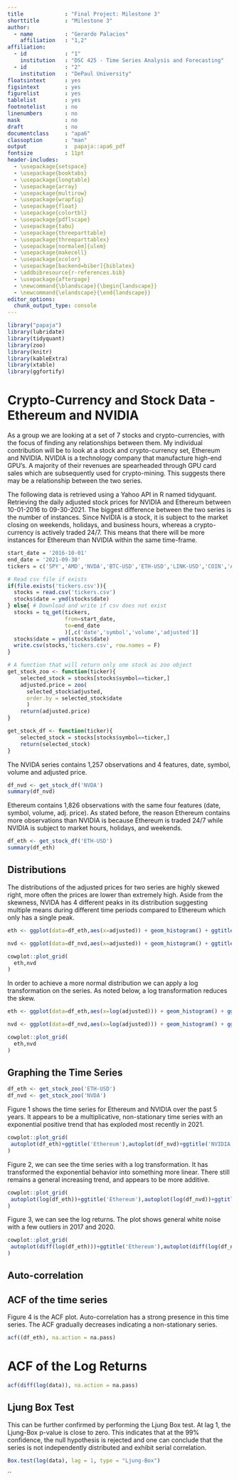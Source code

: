 ```yaml
---
title             : "Final Project: Milestone 3"
shorttitle        : "Milestone 3"
author: 
  - name          : "Gerardo Palacios"
    affiliation   : "1,2"
affiliation:
  - id            : "1"
    institution   : "DSC 425 - Time Series Analysis and Forecasting"
  - id            : "2"
    institution   : "DePaul University"
floatsintext      : yes
figsintext        : yes
figurelist        : yes
tablelist         : yes
footnotelist      : no
linenumbers       : no
mask              : no
draft             : no
documentclass     : "apa6"
classoption       : "man"
output            :  papaja::apa6_pdf
fontsize          : 11pt
header-includes:
  - \usepackage{setspace}
  - \usepackage{booktabs}
  - \usepackage{longtable}
  - \usepackage{array}
  - \usepackage{multirow}
  - \usepackage{wrapfig}
  - \usepackage{float}
  - \usepackage{colortbl}
  - \usepackage{pdflscape}
  - \usepackage{tabu}
  - \usepackage{threeparttable}
  - \usepackage{threeparttablex}
  - \usepackage[normalem]{ulem}
  - \usepackage{makecell}
  - \usepackage{xcolor}
  - \usepackage[backend=biber]{biblatex}
  - \addbibresource{r-references.bib}
  - \usepackage{afterpage}
  - \newcommand{\blandscape}{\begin{landscape}}
  - \newcommand{\elandscape}{\end{landscape}}
editor_options: 
  chunk_output_type: console
---
```


\singlespacing

```r
library("papaja")
library(lubridate)
library(tidyquant)
library(zoo)
library(knitr)
library(kableExtra)
library(xtable)
library(ggfortify)
```

# Crypto-Currency and Stock Data - Ethereum and NVIDIA

As a group we are looking at a set of 7 stocks and crypto-currencies, with the focus of finding any relationships between them. My individual contribution will be to look at a stock and crypto-currency set, Ethereum and NVIDIA. NVIDIA is a technology company that manufacture high-end GPU's. A majority of their revenues are spearheaded through GPU card sales which are subsequently used for crypto-mining. This suggests there may be a relationship between the two series. 


The following data is retrieved using a Yahoo API in R named tidyquant. Retrieving the daily adjusted stock prices for NVIDIA and Ethereum between 10-01-2016 to 09-30-2021. The biggest difference between the two series is the number of instances. Since NvIDIA is a stock, it is subject to the market closing on weekends, holidays, and business hours, whereas a crypto-currency is actively traded 24/7. This means that there will be more instances for Ethereum than NVIDIA within the same time-frame.



```r
start_date = '2016-10-01'
end_date = '2021-09-30'
tickers = c('SPY','AMD','NVDA','BTC-USD','ETH-USD','LINK-USD','COIN','ADA-USD')

# Read csv file if exists
if(file.exists('tickers.csv')){
  stocks = read.csv('tickers.csv')
  stocks$date = ymd(stocks$date)
} else{ # Download and write if csv does not exist
  stocks = tq_get(tickers,
                  from=start_date,
                  to=end_date
                  )[,c('date','symbol','volume','adjusted')]
  stocks$date = ymd(stocks$date)
  write.csv(stocks,'tickers.csv', row.names = F)
}

# A function that will return only one stock as zoo object
get_stock_zoo <- function(ticker){
    selected_stock = stocks[stocks$symbol==ticker,]
    adjusted.price = zoo(
      selected_stock$adjusted,
      order.by = selected_stock$date
      )
    return(adjusted.price)
}

get_stock_df <- function(ticker){
    selected_stock = stocks[stocks$symbol==ticker,]
    return(selected_stock)
}

```

The NVIDA series contains 1,257 observations and 4 features, date, symbol, volume and adjusted price. 

```r
df_nvd <- get_stock_df('NVDA')
summary(df_nvd)
```
Ethereum contains 1,826 observations with the same four features (date, symbol, volume, adj. price). As stated before, the reason Ethereum contains more observations than NVIDIA is because Ethereum is traded 24/7 while NVIDIA is subject to market hours, holidays, and weekends. 

```r
df_eth <- get_stock_df('ETH-USD')
summary(df_eth)
```

## Distributions
The distributions of the adjusted prices for two series are highly skewed right, more often the prices are lower than extremely high. Aside from the skewness, NVIDA has 4 different peaks in its distribution suggesting multiple means during different time periods compared to Ethereum which only has a single peak.

```r

eth <- ggplot(data=df_eth,aes(x=adjusted)) + geom_histogram() + ggtitle('Ethereum\nDistribution of Adjusted Price')

nvd <- ggplot(data=df_nvd,aes(x=adjusted)) + geom_histogram() + ggtitle('NVIDIA\nDistribution of Adjusted Price')

cowplot::plot_grid(
  eth,nvd
)

```

In order to achieve a more normal distribution we can apply a log transformation on the series. As noted below, a log transformation reduces the skew. 
```r

eth <- ggplot(data=df_eth,aes(x=log(adjusted))) + geom_histogram() + ggtitle('Ethereum\nDistribution of Adjusted Price')

nvd <- ggplot(data=df_nvd,aes(x=log(adjusted))) + geom_histogram() + ggtitle('NVIDIA\nDistribution of Adjusted Price')

cowplot::plot_grid(
  eth,nvd
)

```



## Graphing the Time Series
```r
df_eth <- get_stock_zoo('ETH-USD')
df_nvd <- get_stock_zoo('NVDA')
```


Figure 1 shows the time series for Ethereum and NVIDIA over the past 5 years. It appears to be a multiplicative, non-stationary time series with an exponential positive trend that has exploded most recently in 2021.

```r
cowplot::plot_grid(
 autoplot(df_eth)+ggtitle('Ethereum'),autoplot(df_nvd)+ggtitle('NVIDIA') 
)

```

Figure 2, we can see the time series with a log transformation. It has transformed the exponential behavior into something more linear. There still remains a general increasing trend, and appears to be more additive. \newpage

```r
cowplot::plot_grid(
 autoplot(log(df_eth))+ggtitle('Ethereum'),autoplot(log(df_nvd))+ggtitle('NVIDIA') 
)

```

Figure 3, we can see the log returns. The plot shows general white noise with a few outliers in 2017 and 2020.

```r

cowplot::plot_grid(
 autoplot(diff(log(df_eth)))+ggtitle('Ethereum'),autoplot(diff(log(df_nvd)))+ggtitle('NVIDIA') 
)

```

\newpage



## Auto-correlation

## ACF of the time series

Figure 4 is the ACF plot. Auto-correlation has a strong presence in this time series. The ACF gradually decreases indicating a non-stationary series.

```r

acf((df_eth), na.action = na.pass)
```

# ACF of the Log Returns

```r

acf(diff(log(data)), na.action = na.pass)
```

\newpage

## Ljung Box Test

This can be further confirmed by performing the Ljung Box test. At lag 1, the Ljung-Box p-value is close to zero. This indicates that at the 99% confidence, the null hypothesis is rejected and one can conclude that the series is not independently distributed and exhibit serial correlation.

```r

Box.test(log(data), lag = 1, type = "Ljung-Box")
```

``

